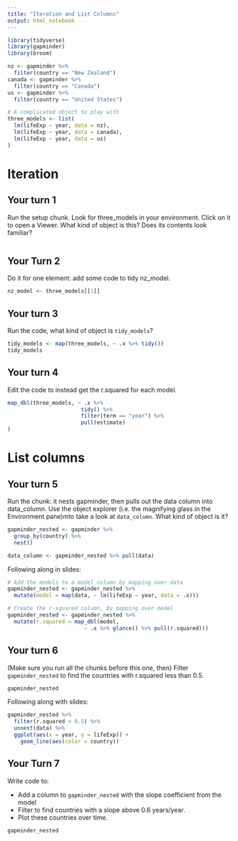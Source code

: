 ```yaml
---
title: "Iteration and List Columns"
output: html_notebook
---
```


```r
library(tidyverse)
library(gapminder)
library(broom)

nz <- gapminder %>%
  filter(country == "New Zealand")
canada <- gapminder %>%
  filter(country == "Canada")
us <- gapminder %>%
  filter(country == "United States")

# A complicated object to play with
three_models <- list(
  lm(lifeExp ~ year, data = nz),
  lm(lifeExp ~ year, data = canada),
  lm(lifeExp ~ year, data = us)
)
```

# Iteration

## Your turn 1

Run the setup chunk.
Look for  three_models in your environment.  Click on it to open a Viewer.
What kind of object is this?  Does its contents look familiar?

```r

```

## Your Turn 2

Do it for one element: add some code to tidy nz_model.

```r
nz_model <- three_models[[1]]

```

## Your turn 3

Run the code, what kind of object is `tidy_models`?

```r
tidy_models <- map(three_models, ~ .x %>% tidy())
tidy_models
```

## Your turn 4

Edit the code to instead get the r.squared for each model.

```r
map_dbl(three_models, ~ .x %>% 
                       tidy() %>% 
                       filter(term == "year") %>% 
                       pull(estimate)
)
```

# List columns


## Your turn 5

Run the chunk: it nests gapminder, then pulls out the data column into data_column.
Use the object explorer (i.e. the magnifying glass in the Environment pane)mto take a look at `data_column`.  What kind of object is it?

```r
gapminder_nested <- gapminder %>% 
  group_by(country) %>% 
  nest()

data_column <- gapminder_nested %>% pull(data) 
```

Following along in slides:
```r
# Add the models to a model column by mapping over data
gapminder_nested <- gapminder_nested %>% 
  mutate(model = map(data, ~ lm(lifeExp ~ year, data = .x)))

# Create the r-squared column, by mapping over model
gapminder_nested <- gapminder_nested %>% 
  mutate(r.squared = map_dbl(model, 
                        ~ .x %>% glance() %>% pull(r.squared)))
```

## Your turn 6

(Make sure you run all the chunks before this one, then)
Filter `gapminder_nested` to find the countries with r.squared less than 0.5.  

```r
gapminder_nested
```

Following along with slides:
```r
gapminder_nested %>% 
  filter(r.squared < 0.5) %>%
  unnest(data) %>%
  ggplot(aes(x = year, y = lifeExp)) + 
    geom_line(aes(color = country))

```

## Your Turn 7

Write code to:

* Add a column to `gapminder_nested` with the slope coefficient from the model
* Filter to find countries with a slope above 0.6 years/year.
* Plot these countries over time.

```r
gapminder_nested 
```
